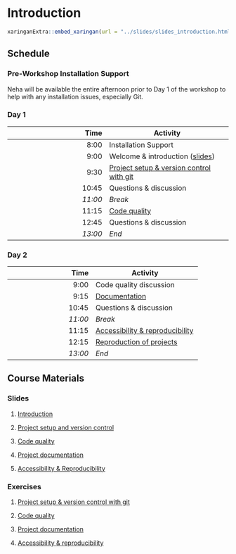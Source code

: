 # Introduction

```{r echo=FALSE}
xaringanExtra::embed_xaringan(url = "../slides/slides_introduction.html", ratio = "4:3")

```

## Schedule

### Pre-Workshop Installation Support

Neha will be available the entire afternoon prior to Day 1 of the workshop to help with any installation issues, especially Git.

### Day 1

| Time  | Activity |
|-------:|----------|
| 8:00 | Installation Support |
| 9:00 | Welcome & introduction ([slides](slides/slides_introduction.html))| 
| 9:30 | [Project setup & version control with git](exercises/project-setup.md) |
| 10:45 | Questions & discussion |
| _11:00_ | _Break_ |
| 11:15 | [Code quality](exercises/code-quality.md)  |
| 12:45 | Questions & discussion |
| _13:00_ | _End_ |


### Day 2

| Time  | Activity |
|-------:|----------|
| 9:00 | Code quality discussion | 
| 9:15 | [Documentation](exercises/documentation.md)  |
| 10:45 | Questions & discussion |
| _11:00_ | _Break_ |
| 11:15 | [Accessibility & reproducibility](exercises/reproducibility.md)  |
| 12:15 | [Reproduction of projects](slides/slides_reproducibility.html#18) |
| _13:00_ | _End_ |

## Course Materials 

### Slides

1. [Introduction](../slides/slides_introduction.html)

2. [Project setup and version control](../slides/slides_project-setup.html)

3. [Code quality](../slides/slides_code-quality.html)

4. [Project documentation](../slides/slides_documentation.html)

5. [Accessibility & Reproducibility](../slides/slides_reproducibility.html)

### Exercises

1. [Project setup & version control with git](../exercises/project-setup.md)

2. [Code quality](../exercises/code-quality.md)

3. [Project documentation](../exercises/documentation.md)

4. [Accessibility & reproducibility](../exercises/reproducibility.md) 